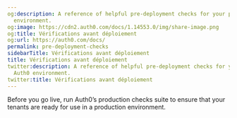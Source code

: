 ```yaml
---
og:description: A reference of helpful pre-deployment checks for your production Auth0
  environment.
og:image: https://cdn2.auth0.com/docs/1.14553.0/img/share-image.png
og:title: Vérifications avant déploiement
og:url: https://auth0.com/docs/
permalink: pre-deployment-checks
sidebarTitle: Vérifications avant déploiement
title: Vérifications avant déploiement
twitter:description: A reference of helpful pre-deployment checks for your production
  Auth0 environment.
twitter:title: Vérifications avant déploiement
---
```


Before you go live, run Auth0’s production checks suite to ensure that your tenants are ready for use in a production environment.